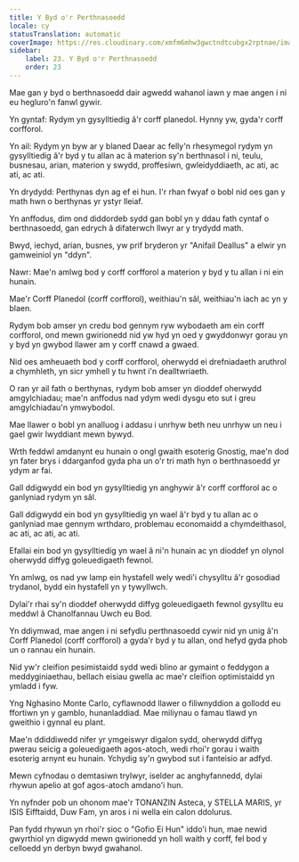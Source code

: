 ```yaml
---
title: Y Byd o'r Perthnasoedd
locale: cy
statusTranslation: automatic
coverImage: https://res.cloudinary.com/xmfm6mhw3gwctndtcubgx2rptnae/image/upload/v1740468922/small_cover_tratado_de_psicologia_revolucionaria_a4c0dca4e0.webp
sidebar:
    label: 23. Y Byd o'r Perthnasoedd
    order: 23
---
```

Mae gan y byd o berthnasoedd dair agwedd wahanol iawn y mae angen i ni eu hegluro'n fanwl gywir.

Yn gyntaf: Rydym yn gysylltiedig â'r corff planedol. Hynny yw, gyda'r corff corfforol.

Yn ail: Rydym yn byw ar y blaned Daear ac felly'n rhesymegol rydym yn gysylltiedig â'r byd y tu allan ac â materion sy'n berthnasol i ni, teulu, busnesau, arian, materion y swydd, proffesiwn, gwleidyddiaeth, ac ati, ac ati, ac ati.

Yn drydydd: Perthynas dyn ag ef ei hun. I'r rhan fwyaf o bobl nid oes gan y math hwn o berthynas yr ystyr lleiaf.

Yn anffodus, dim ond diddordeb sydd gan bobl yn y ddau fath cyntaf o berthnasoedd, gan edrych â difaterwch llwyr ar y trydydd math.

Bwyd, iechyd, arian, busnes, yw prif bryderon yr "Anifail Deallus" a elwir yn gamweiniol yn "ddyn".

Nawr: Mae'n amlwg bod y corff corfforol a materion y byd y tu allan i ni ein hunain.

Mae'r Corff Planedol (corff corfforol), weithiau'n sâl, weithiau'n iach ac yn y blaen.

Rydym bob amser yn credu bod gennym ryw wybodaeth am ein corff corfforol, ond mewn gwirionedd nid yw hyd yn oed y gwyddonwyr gorau yn y byd yn gwybod llawer am y corff cnawd a gwaed.

Nid oes amheuaeth bod y corff corfforol, oherwydd ei drefniadaeth aruthrol a chymhleth, yn sicr ymhell y tu hwnt i'n dealltwriaeth.

O ran yr ail fath o berthynas, rydym bob amser yn dioddef oherwydd amgylchiadau; mae'n anffodus nad ydym wedi dysgu eto sut i greu amgylchiadau'n ymwybodol.

Mae llawer o bobl yn analluog i addasu i unrhyw beth neu unrhyw un neu i gael gwir lwyddiant mewn bywyd.

Wrth feddwl amdanynt eu hunain o ongl gwaith esoterig Gnostig, mae'n dod yn fater brys i ddarganfod gyda pha un o'r tri math hyn o berthnasoedd yr ydym ar fai.

Gall ddigwydd ein bod yn gysylltiedig yn anghywir â'r corff corfforol ac o ganlyniad rydym yn sâl.

Gall ddigwydd ein bod yn gysylltiedig yn wael â'r byd y tu allan ac o ganlyniad mae gennym wrthdaro, problemau economaidd a chymdeithasol, ac ati, ac ati, ac ati.

Efallai ein bod yn gysylltiedig yn wael â ni'n hunain ac yn dioddef yn olynol oherwydd diffyg goleuedigaeth fewnol.

Yn amlwg, os nad yw lamp ein hystafell wely wedi'i chysylltu â'r gosodiad trydanol, bydd ein hystafell yn y tywyllwch.

Dylai'r rhai sy'n dioddef oherwydd diffyg goleuedigaeth fewnol gysylltu eu meddwl â Chanolfannau Uwch eu Bod.

Yn ddiymwad, mae angen i ni sefydlu perthnasoedd cywir nid yn unig â'n Corff Planedol (corff corfforol) a gyda'r byd y tu allan, ond hefyd gyda phob un o rannau ein hunain.

Nid yw'r cleifion pesimistaidd sydd wedi blino ar gymaint o feddygon a meddyginiaethau, bellach eisiau gwella ac mae'r cleifion optimistaidd yn ymladd i fyw.

Yng Nghasino Monte Carlo, cyflawnodd llawer o filiwnyddion a gollodd eu ffortiwn yn y gamblo, hunanladdiad. Mae miliynau o famau tlawd yn gweithio i gynnal eu plant.

Mae'n ddiddiwedd nifer yr ymgeiswyr digalon sydd, oherwydd diffyg pwerau seicig a goleuedigaeth agos-atoch, wedi rhoi'r gorau i waith esoterig arnynt eu hunain. Ychydig sy'n gwybod sut i fanteisio ar adfyd.

Mewn cyfnodau o demtasiwn trylwyr, iselder ac anghyfannedd, dylai rhywun apelio at gof agos-atoch amdano'i hun.

Yn nyfnder pob un ohonom mae'r TONANZIN Asteca, y STELLA MARIS, yr ISIS Eifftaidd, Duw Fam, yn aros i ni wella ein calon ddolurus.

Pan fydd rhywun yn rhoi'r sioc o "Gofio Ei Hun" iddo'i hun, mae newid gwyrthiol yn digwydd mewn gwirionedd yn holl waith y corff, fel bod y celloedd yn derbyn bwyd gwahanol.

